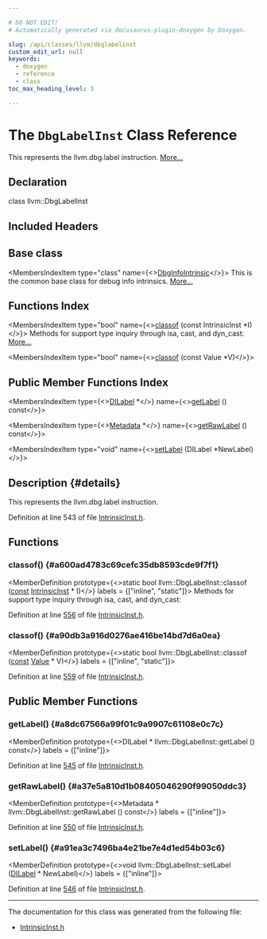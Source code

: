 ```yaml
---

# DO NOT EDIT!
# Automatically generated via docusaurus-plugin-doxygen by Doxygen.

slug: /api/classes/llvm/dbglabelinst
custom_edit_url: null
keywords:
  - doxygen
  - reference
  - class
toc_max_heading_level: 3

---
```





# The `DbgLabelInst` Class Reference

<DoxygenPage pluginConfig={pluginConfig}>

This represents the llvm.dbg.label instruction. <a href="#details">More...</a>

## Declaration

<CodeBlock>class llvm::DbgLabelInst</CodeBlock>

## Included Headers

<IncludesList>
<IncludesListItem
  filePath="llvm/IR/IntrinsicInst.h"
  permalink="/docs/api/files/include/include/llvm/include/llvm/ir/intrinsicinst-h"
  isLocal="true" />
</IncludesList>

## Base class

<MembersIndex>

<MembersIndexItem
  type="class"
  name={<><a href="/docs/api/classes/llvm/dbginfointrinsic">DbgInfoIntrinsic</a></>}>
This is the common base class for debug info intrinsics. <a href="/docs/api/classes/llvm/dbginfointrinsic/#details">More...</a>
</MembersIndexItem>

</MembersIndex>

## Functions Index

<MembersIndex>

<MembersIndexItem
  type="bool"
  name={<><a href="#a600ad4783c69cefc35db8593cde9f7f1">classof</a> (const IntrinsicInst &#42;I)</>}>
Methods for support type inquiry through isa, cast, and dyn&#95;cast: <a href="#a600ad4783c69cefc35db8593cde9f7f1">More...</a>
</MembersIndexItem>

<MembersIndexItem
  type="bool"
  name={<><a href="#a90db3a916d0276ae416be14bd7d6a0ea">classof</a> (const Value &#42;V)</>}>
</MembersIndexItem>

</MembersIndex>

## Public Member Functions Index

<MembersIndex>

<MembersIndexItem
  type={<><a href="/docs/api/classes/llvm/dilabel">DILabel</a> &#42;</>}
  name={<><a href="#a8dc67566a99f01c9a9907c61108e0c7c">getLabel</a> () const</>}>
</MembersIndexItem>

<MembersIndexItem
  type={<><a href="/docs/api/classes/llvm/metadata">Metadata</a> &#42;</>}
  name={<><a href="#a37e5a810d1b08405046290f99050ddc3">getRawLabel</a> () const</>}>
</MembersIndexItem>

<MembersIndexItem
  type="void"
  name={<><a href="#a91ea3c7496ba4e21be7e4d1ed54b03c6">setLabel</a> (DILabel &#42;NewLabel)</>}>
</MembersIndexItem>

</MembersIndex>

## Description {#details}

This represents the llvm.dbg.label instruction.

Definition at line 543 of file <a href="/docs/api/files/include/include/llvm/include/llvm/ir/intrinsicinst-h">IntrinsicInst.h</a>.

<SectionDefinition>

## Functions

### classof() {#a600ad4783c69cefc35db8593cde9f7f1}

<MemberDefinition
  prototype={<>static bool llvm::DbgLabelInst::classof (<a href="/docs/api/files/lib/lib/target/lib/target/aarch64/aarch64promoteconstant-cpp/#a90f8350fecae261c25be85d38b451bff">const</a> <a href="/docs/api/classes/llvm/intrinsicinst">IntrinsicInst</a> &#42; I)</>}
  labels = {["inline", "static"]}>
Methods for support type inquiry through isa, cast, and dyn&#95;cast:

Definition at line <a href="/docs/api/files/include/include/llvm/include/llvm/ir/intrinsicinst-h/#l00556">556</a> of file <a href="/docs/api/files/include/include/llvm/include/llvm/ir/intrinsicinst-h">IntrinsicInst.h</a>.
</MemberDefinition>

### classof() {#a90db3a916d0276ae416be14bd7d6a0ea}

<MemberDefinition
  prototype={<>static bool llvm::DbgLabelInst::classof (<a href="/docs/api/files/lib/lib/target/lib/target/aarch64/aarch64promoteconstant-cpp/#a90f8350fecae261c25be85d38b451bff">const</a> <a href="/docs/api/classes/llvm/value">Value</a> &#42; V)</>}
  labels = {["inline", "static"]}>

Definition at line <a href="/docs/api/files/include/include/llvm/include/llvm/ir/intrinsicinst-h/#l00559">559</a> of file <a href="/docs/api/files/include/include/llvm/include/llvm/ir/intrinsicinst-h">IntrinsicInst.h</a>.
</MemberDefinition>

</SectionDefinition>

<SectionDefinition>

## Public Member Functions

### getLabel() {#a8dc67566a99f01c9a9907c61108e0c7c}

<MemberDefinition
  prototype={<>DILabel &#42; llvm::DbgLabelInst::getLabel () const</>}
  labels = {["inline"]}>

Definition at line <a href="/docs/api/files/include/include/llvm/include/llvm/ir/intrinsicinst-h/#l00545">545</a> of file <a href="/docs/api/files/include/include/llvm/include/llvm/ir/intrinsicinst-h">IntrinsicInst.h</a>.
</MemberDefinition>

### getRawLabel() {#a37e5a810d1b08405046290f99050ddc3}

<MemberDefinition
  prototype={<>Metadata &#42; llvm::DbgLabelInst::getRawLabel () const</>}
  labels = {["inline"]}>

Definition at line <a href="/docs/api/files/include/include/llvm/include/llvm/ir/intrinsicinst-h/#l00550">550</a> of file <a href="/docs/api/files/include/include/llvm/include/llvm/ir/intrinsicinst-h">IntrinsicInst.h</a>.
</MemberDefinition>

### setLabel() {#a91ea3c7496ba4e21be7e4d1ed54b03c6}

<MemberDefinition
  prototype={<>void llvm::DbgLabelInst::setLabel (<a href="/docs/api/classes/llvm/dilabel">DILabel</a> &#42; NewLabel)</>}
  labels = {["inline"]}>

Definition at line <a href="/docs/api/files/include/include/llvm/include/llvm/ir/intrinsicinst-h/#l00546">546</a> of file <a href="/docs/api/files/include/include/llvm/include/llvm/ir/intrinsicinst-h">IntrinsicInst.h</a>.
</MemberDefinition>

</SectionDefinition>

<hr/>

The documentation for this class was generated from the following file:

<ul>
<li><a href="/docs/api/files/include/include/llvm/include/llvm/ir/intrinsicinst-h">IntrinsicInst.h</a></li>
</ul>

</DoxygenPage>
